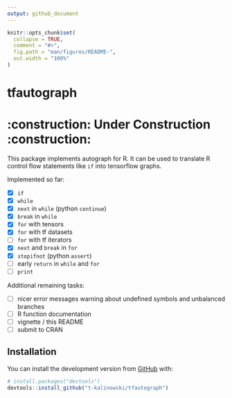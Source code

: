 ```yaml
---
output: github_document
---
```


<!-- README.md is generated from README.Rmd. Please edit that file -->

```r
knitr::opts_chunk$set(
  collapse = TRUE,
  comment = "#>",
  fig.path = "man/figures/README-",
  out.width = "100%"
)
```
# tfautograph 
# :construction: **Under Construction** :construction:

<!-- badges: start -->
<!-- badges: end -->

This package implements autograph for R. It can be used to translate R control flow statements like `if` into tensorflow graphs.

Implemented so far:

 - [x] `if` 
 - [x] `while` 
 - [x] `next` in `while` (python `continue`)
 - [x] `break` in `while`
 - [x] `for` with tensors
 - [x] `for` with tf datasets
 - [ ] `for` with tf iterators
 - [x] `next` and `break` in `for`
 - [x] `stopifnot` (python `assert`)
 - [ ] early `return` in `while` and `for`
 - [ ] `print`
 
 
Additional remaining tasks:

 - [ ] nicer error messages warning about undefined symbols and unbalanced branches
 - [ ] R function documentation
 - [ ] vignette / this README
 - [ ] submit to CRAN


## Installation

You can install the development version from [GitHub](https://github.com/) with:

``` r
# install.packages("devtools")
devtools::install_github("t-kalinowski/tfautograph")
```
